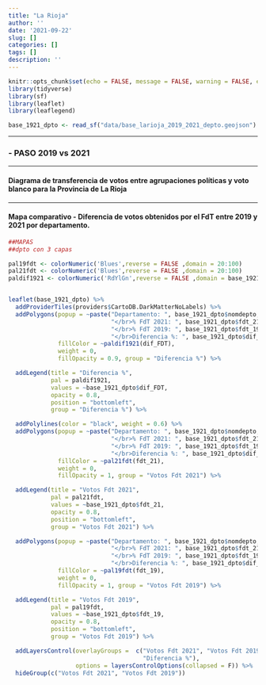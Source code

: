 ```yaml
---
title: "La Rioja"
author: ''
date: '2021-09-22'
slug: []
categories: []
tags: []
description: ''
---
```



```r

knitr::opts_chunk$set(echo = FALSE, message = FALSE, warning = FALSE, error = FALSE)
library(tidyverse)
library(sf)
library(leaflet)
library(leaflegend)

base_1921_dpto <- read_sf("data/base_larioja_2019_2021_depto.geojson")


```

----------

### -  PASO 2019 vs 2021

---------


#### **Diagrama de transferencia de votos entre agrupaciones políticas y voto blanco para la Provincia de La Rioja**

 
```{=html }
<div class="flourish-embed flourish-sankey" data-src="visualisation/7408289"><script src="https://public.flourish.studio/resources/embed.js"></script></div>
```


----------


#### **Mapa comparativo - Diferencia de votos obtenidos por el FdT entre 2019 y 2021 por departamento**.

```r
##MAPAS
##dpto con 3 capas

pal19fdt <- colorNumeric('Blues',reverse = FALSE ,domain = 20:100)
pal21fdt <- colorNumeric('Blues',reverse = FALSE ,domain = 20:100)
paldif1921 <- colorNumeric('RdYlGn',reverse = FALSE ,domain = base_1921_dpto$dif_FDT)


leaflet(base_1921_dpto) %>%
  addProviderTiles(providers$CartoDB.DarkMatterNoLabels) %>%
  addPolygons(popup = ~paste("Departamento: ", base_1921_dpto$nomdepto,
                             "</br>% FdT 2021: ", base_1921_dpto$fdt_21,
                             "</br>% FdT 2019: ", base_1921_dpto$fdt_19,
                             "</br>Diferencia %: ", base_1921_dpto$dif_FDT),
              fillColor = ~paldif1921(dif_FDT),
              weight = 0,
              fillOpacity = 0.9, group = "Diferencia %") %>%

  addLegend(title = "Diferencia %",
            pal = paldif1921,
            values = ~base_1921_dpto$dif_FDT,
            opacity = 0.8,
            position = "bottomleft",
            group = "Diferencia %") %>%

  addPolylines(color = "black", weight = 0.6) %>%
  addPolygons(popup = ~paste("Departamento: ", base_1921_dpto$nomdepto,
                             "</br>% FdT 2021: ", base_1921_dpto$fdt_21,
                             "</br>% FdT 2019: ", base_1921_dpto$fdt_19,
                             "</br>Diferencia %: ", base_1921_dpto$dif_FDT),
              fillColor = ~pal21fdt(fdt_21),
              weight = 0,
              fillOpacity = 1, group = "Votos Fdt 2021") %>%

  addLegend(title = "Votos Fdt 2021",
            pal = pal21fdt,
            values = ~base_1921_dpto$fdt_21,
            opacity = 0.8,
            position = "bottomleft",
            group = "Votos Fdt 2021") %>%

  addPolygons(popup = ~paste("Departamento: ", base_1921_dpto$nomdepto,
                             "</br>% FdT 2021: ", base_1921_dpto$fdt_21,
                             "</br>% FdT 2019: ", base_1921_dpto$fdt_19,
                             "</br>Diferencia %: ", base_1921_dpto$dif_FDT),
              fillColor = ~pal19fdt(fdt_19),
              weight = 0,
              fillOpacity = 1, group = "Votos Fdt 2019") %>%

  addLegend(title = "Votos Fdt 2019",
            pal = pal19fdt,
            values = ~base_1921_dpto$fdt_19,
            opacity = 0.8,
            position = "bottomleft",
            group = "Votos Fdt 2019") %>%

  addLayersControl(overlayGroups =  c("Votos Fdt 2021", "Votos Fdt 2019",
                                      "Diferencia %"),
                   options = layersControlOptions(collapsed = F)) %>%
  hideGroup(c("Votos Fdt 2021", "Votos Fdt 2019"))
```
 

